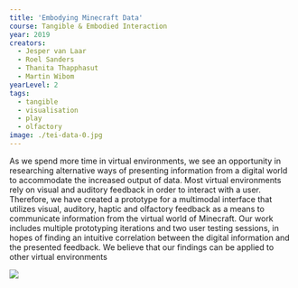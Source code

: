 ---
title: 'Embodying Minecraft Data'
course: Tangible & Embodied Interaction
year: 2019
creators:
  - Jesper van Laar
  - Roel Sanders
  - Thanita Thapphasut
  - Martin Wibom
yearLevel: 2
tags:
  - tangible
  - visualisation
  - play
  - olfactory
image: ./tei-data-0.jpg
---
  
As we spend more time in virtual environments, we see an opportunity in researching alternative ways of presenting information from a digital world to accommodate the increased output of data. Most virtual environments rely on visual and auditory feedback in order to interact with a user. Therefore, we have created a prototype for a multimodal interface that utilizes visual, auditory, haptic and olfactory feedback as a means to communicate information from the virtual world of Minecraft. Our work includes multiple prototyping iterations and two user testing sessions, in hopes of finding an intuitive correlation between the digital information and the presented feedback. We believe that our findings can be applied to other virtual environments
  
![](./tei-data-1.jpg)
